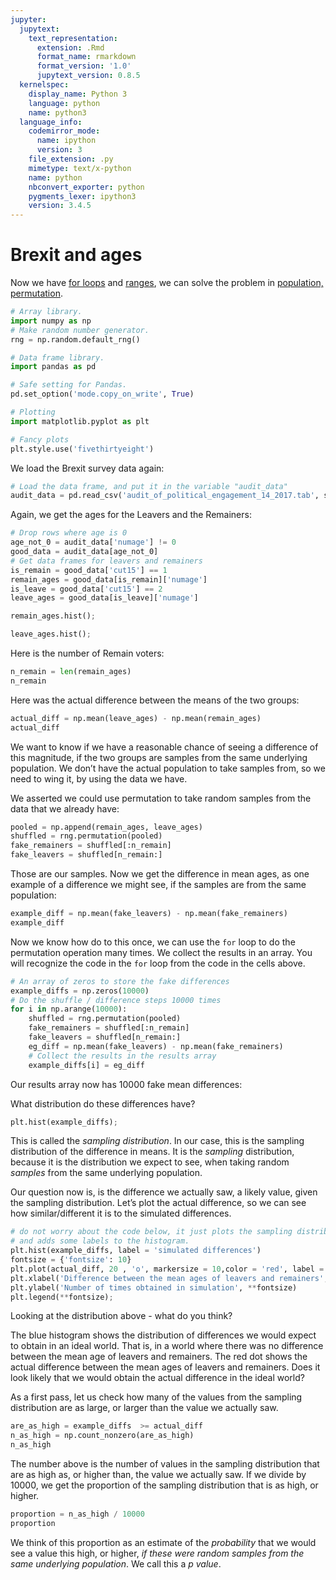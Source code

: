 ```yaml
---
jupyter:
  jupytext:
    text_representation:
      extension: .Rmd
      format_name: rmarkdown
      format_version: '1.0'
      jupytext_version: 0.8.5
  kernelspec:
    display_name: Python 3
    language: python
    name: python3
  language_info:
    codemirror_mode:
      name: ipython
      version: 3
    file_extension: .py
    mimetype: text/x-python
    name: python
    nbconvert_exporter: python
    pygments_lexer: ipython3
    version: 3.4.5
---
```


# Brexit and ages

Now we have [for loops](../iteration/iteration) and
[ranges](../arrays/Ranges), we can solve the problem in
[population, permutation](population_permutation).

```python
# Array library.
import numpy as np
# Make random number generator.
rng = np.random.default_rng()

# Data frame library.
import pandas as pd

# Safe setting for Pandas.
pd.set_option('mode.copy_on_write', True)

# Plotting
import matplotlib.pyplot as plt

# Fancy plots
plt.style.use('fivethirtyeight')
```

We load the Brexit survey data again:

```python
# Load the data frame, and put it in the variable "audit_data"
audit_data = pd.read_csv('audit_of_political_engagement_14_2017.tab', sep='\t')
```

Again, we get the ages for the Leavers and the Remainers:

```python
# Drop rows where age is 0
age_not_0 = audit_data['numage'] != 0
good_data = audit_data[age_not_0]
# Get data frames for leavers and remainers
is_remain = good_data['cut15'] == 1
remain_ages = good_data[is_remain]['numage']
is_leave = good_data['cut15'] == 2
leave_ages = good_data[is_leave]['numage']
```

```python
remain_ages.hist();
```

```python
leave_ages.hist();
```

Here is the number of Remain voters:

```python
n_remain = len(remain_ages)
n_remain
```

Here was the actual difference between the means of the two groups:

```python
actual_diff = np.mean(leave_ages) - np.mean(remain_ages)
actual_diff
```

We want to know if we have a reasonable chance of seeing a difference of this magnitude, if the two groups are samples from the same underlying population.  We don't have the actual population to take samples from, so we need to wing it, by using the data we have.

We asserted we could use permutation to take random samples from the data that we already have:

```python
pooled = np.append(remain_ages, leave_ages)
shuffled = rng.permutation(pooled)
fake_remainers = shuffled[:n_remain]
fake_leavers = shuffled[n_remain:]
```

Those are our samples.  Now we get the difference in mean ages, as one example of a difference we might see, if the samples are from the same population:

```python
example_diff = np.mean(fake_leavers) - np.mean(fake_remainers)
example_diff
```

Now we know how do to this once, we can use the `for` loop to do the
permutation operation many times.  We collect the results in an array. You will
recognize the code in the `for` loop from the code in the cells above.

```python
# An array of zeros to store the fake differences
example_diffs = np.zeros(10000)
# Do the shuffle / difference steps 10000 times
for i in np.arange(10000):
    shuffled = rng.permutation(pooled)
    fake_remainers = shuffled[:n_remain]
    fake_leavers = shuffled[n_remain:]
    eg_diff = np.mean(fake_leavers) - np.mean(fake_remainers)
    # Collect the results in the results array
    example_diffs[i] = eg_diff
```

Our results array now has 10000 fake mean differences:

What distribution do these differences have?

```python
plt.hist(example_diffs);
```

This is called the *sampling distribution*.  In our case, this is the
sampling distribution of the difference in means.  It is the
*sampling* distribution, because it is the distribution we expect to
see, when taking random *samples* from the same underlying population.

Our question now is, is the difference we actually saw, a likely value, given the sampling distribution. Let's plot the actual difference, so we can see how similar/different it is to the simulated differences.

```python
# do not worry about the code below, it just plots the sampling distribution, the actual difference in the mean ages, 
# and adds some labels to the histogram. 
plt.hist(example_diffs, label = 'simulated differences')
fontsize = {'fontsize': 10}
plt.plot(actual_diff, 20 , 'o', markersize = 10,color = 'red', label = 'actual difference')
plt.xlabel('Difference between the mean ages of leavers and remainers', **fontsize)
plt.ylabel('Number of times obtained in simulation', **fontsize)
plt.legend(**fontsize);
```

Looking at the distribution above - what do you think?

The blue histogram shows the distribution of differences we would expect to obtain in an ideal world. That is, in a world where there was no difference between the mean age of leavers and remainers. The red dot shows the actual difference between the mean ages of leavers and remainers. Does it look likely that we would obtain the actual difference in the ideal world?

As a first pass, let us check how many of the values from the sampling
distribution are as large, or larger than the value we actually saw.

```python
are_as_high = example_diffs  >= actual_diff
n_as_high = np.count_nonzero(are_as_high)
n_as_high
```

The number above is the number of values in the sampling distribution
that are as high as, or higher than, the value we actually saw.  If we
divide by 10000, we get the proportion of the sampling distribution
that is as high, or higher.

```python
proportion = n_as_high / 10000
proportion
```

We think of this proportion as an estimate of the *probability* that
we would see a value this high, or higher, *if these were random
samples from the same underlying population*.  We call this a *p
value*.
